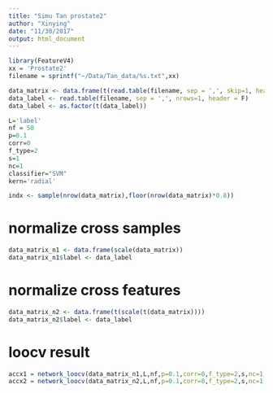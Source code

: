 ```yaml
---
title: "Simu Tan prostate2"
author: "Xinying"
date: "11/30/2017"
output: html_document
---
```

```r
library(FeatureV4)
xx = 'Prostate2'
filename = sprintf("~/Data/Tan_data/%s.txt",xx)

data_matrix <- data.frame(t(read.table(filename, sep = ',', skip=1, header = F)))
data_label <- read.table(filename, sep = ',', nrows=1, header = F)
data_label <- as.factor(t(data_label))

L='label'
nf = 50
p=0.1
corr=0
f_type=2
s=1
nc=1
classifier="SVM"
kern='radial'

indx <- sample(nrow(data_matrix),floor(nrow(data_matrix)*0.8))
```

# normalize cross samples
```r
data_matrix_n1 <- data.frame(scale(data_matrix))
data_matrix_n1$label <- data_label

```

# normalize cross features
```r
data_matrix_n2 <- data.frame(t(scale(t(data_matrix))))
data_matrix_n2$label <- data_label

```

# loocv result
```r
accx1 = network_loocv(data_matrix_n1,L,nf,p=0.1,corr=0,f_type=2,s,nc=1,classifier="SVM",kern='radial')
accx2 = network_loocv(data_matrix_n2,L,nf,p=0.1,corr=0,f_type=2,s,nc=1,classifier="SVM",kern='radial')
```

